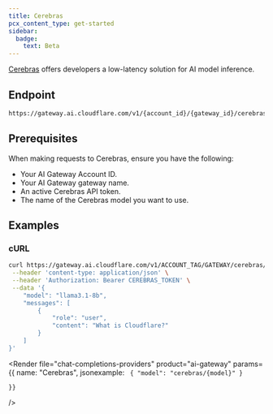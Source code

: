 ```yaml
---
title: Cerebras
pcx_content_type: get-started
sidebar:
  badge:
    text: Beta
---
```



[Cerebras](https://inference-docs.cerebras.ai/) offers developers a low-latency solution for AI model inference.

## Endpoint

```txt
https://gateway.ai.cloudflare.com/v1/{account_id}/{gateway_id}/cerebras-ai
```

## Prerequisites

When making requests to Cerebras, ensure you have the following:

- Your AI Gateway Account ID.
- Your AI Gateway gateway name.
- An active Cerebras API token.
- The name of the Cerebras model you want to use.

## Examples

### cURL

```bash title="Example fetch request"
curl https://gateway.ai.cloudflare.com/v1/ACCOUNT_TAG/GATEWAY/cerebras/chat/completions \
 --header 'content-type: application/json' \
 --header 'Authorization: Bearer CEREBRAS_TOKEN' \
 --data '{
    "model": "llama3.1-8b",
    "messages": [
        {
            "role": "user",
            "content": "What is Cloudflare?"
        }
    ]
}'
```

<Render
	file="chat-completions-providers"
	product="ai-gateway"
	params={{
		name: "Cerebras",
		jsonexample: `
{
	"model": "cerebras/{model}"
}`

    }}

/>
